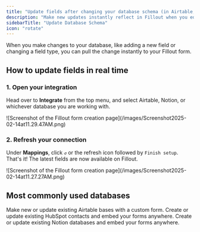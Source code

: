 ```yaml
---
title: "Update fields after changing your database schema (in Airtable, Notion, etc.)"
description: "Make new updates instantly reflect in Fillout when you edit your database in Airtable, Notion, and more."
sidebarTitle: "Update Database Schema"
icon: "rotate"
---
```


When you make changes to your database, like adding a new field or changing a field type, you can pull the change instantly to your Fillout form.

## How to update fields in real time

### 1. Open your integration

Head over to **Integrate** from the top menu, and select Airtable, Notion, or whichever database you are working with.

<Frame>
  ![Screenshot of the Fillout form creation page](/images/Screenshot2025-02-14at11.29.47AM.png)
</Frame>

### 2. Refresh your connection

Under **Mappings**, click `↺` or the refresh icon followed by `Finish setup`. That's it\! The latest fields are now available on Fillout.

<Frame>
  ![Screenshot of the Fillout form creation page](/images/Screenshot2025-02-14at11.27.27AM.png)
</Frame>

## Most commonly used databases

<CardGroup cols={3}>
  <Card title="Create an Airtable form" icon="table-layout" iconType="regular" color="#FFC738" href="/airtable">
    Make new or update existing Airtable bases with a custom form.
  </Card>
  <Card title="Create a HubSpot form" icon="hubspot" iconType="regular" color="#FFC738" href="/hubspot">
    Create or update existing HubSpot contacts and embed your forms anywhere.
  </Card>
  <Card title="Create a Notion form" icon="cube" iconType="regular" color="#FFC738" href="/notion">
    Create or update existing Notion databases and embed your forms anywhere.
  </Card>
</CardGroup>
